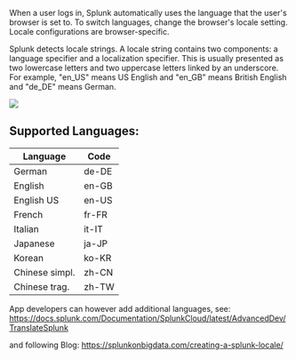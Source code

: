 
When a user logs in, Splunk automatically uses the language that the user's browser is set to. To switch languages, change the browser's locale setting. Locale configurations are browser-specific.

Splunk detects locale strings. A locale string contains two components: a language specifier and a localization specifier. This is usually presented as two lowercase letters and two uppercase letters linked by an underscore. For example, "en_US" means US English and "en_GB" means British English and "de_DE" means German.

![](/static/app/splunk4champions2/images/lab1_task4_example.png)

## Supported Languages: 

| Language | Code |
| ---- | ---- | 
| German | de-DE |
| English| en-GB |
| English US | en-US |
|French |fr-FR
|Italian |it-IT
|Japanese |ja-JP
|Korean |ko-KR
|Chinese simpl. |zh-CN
|Chinese trag. |zh-TW

App developers can however add additional languages, see: https://docs.splunk.com/Documentation/SplunkCloud/latest/AdvancedDev/TranslateSplunk

and following Blog: https://splunkonbigdata.com/creating-a-splunk-locale/
